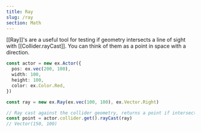 ```yaml
---
title: Ray
slug: /ray
section: Math
---
```


[[Ray]]'s are a useful tool for testing if geometry intersects a line of sight with [[Collider.rayCast]]. You can think of them as a point in space with a direction.

```typescript
const actor = new ex.Actor({
  pos: ex.vec(200, 100),
  width: 100,
  height: 100,
  color: ex.Color.Red,
})

const ray = new ex.Ray(ex.vec(100, 100), ex.Vector.Right)

// Ray cast against the collider geometry, returns a point if intersects or null if not
const point = actor.collider.get().rayCast(ray)
// Vector(150, 100)
```
